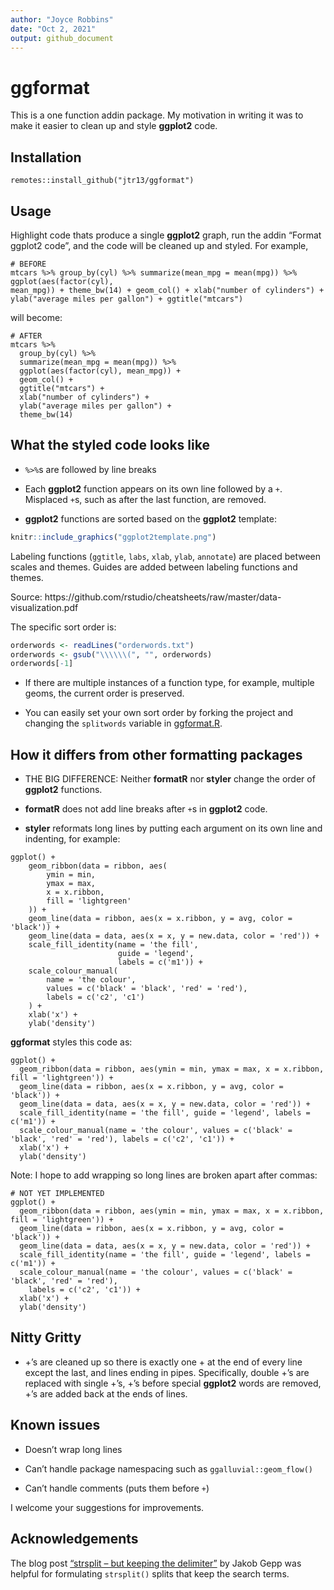 ```yaml
---
author: "Joyce Robbins"
date: "Oct 2, 2021"
output: github_document
---
```

# ggformat

This is a one function addin package. My motivation in writing it was to make it easier to clean up and style **ggplot2** code.

## Installation

`remotes::install_github("jtr13/ggformat")`

## Usage

Highlight code thats produce a single **ggplot2** graph, run the addin "Format ggplot2 code", and the code will be cleaned up and styled. For example, 

```
# BEFORE
mtcars %>% group_by(cyl) %>% summarize(mean_mpg = mean(mpg)) %>% ggplot(aes(factor(cyl),
mean_mpg)) + theme_bw(14) + geom_col() + xlab("number of cylinders") +
ylab("average miles per gallon") + ggtitle("mtcars")
```

will become:

```
# AFTER
mtcars %>%
  group_by(cyl) %>%
  summarize(mean_mpg = mean(mpg)) %>%
  ggplot(aes(factor(cyl), mean_mpg)) +
  geom_col() +
  ggtitle("mtcars") +
  xlab("number of cylinders") +
  ylab("average miles per gallon") +
  theme_bw(14)
```

## What the styled code looks like

* `%>%`s are followed by line breaks

* Each **ggplot2** function appears on its own line followed by a `+`. Misplaced `+`s, such as after the last function, are removed.

*  **ggplot2** functions are sorted based on the **ggplot2** template:


```r
knitr::include_graphics("ggplot2template.png")
```

Labeling functions (`ggtitle`, `labs`, `xlab`, `ylab`, `annotate`) are placed between scales and themes. Guides are added between labeling functions and themes.

Source: https://github.com/rstudio/cheatsheets/raw/master/data-visualization.pdf

The specific sort order is: 

```r
orderwords <- readLines("orderwords.txt")
orderwords <- gsub("\\\\\\(", "", orderwords)
orderwords[-1]
```

* If there are multiple instances of a function type, for example, multiple geoms, the current order is preserved.

* You can easily set your own sort order by forking the project and changing the `splitwords` variable in [ggformat.R](R/ggformat.R).

## How it differs from other formatting packages

* THE BIG DIFFERENCE: Neither **formatR** nor **styler** change the order of **ggplot2** functions.

* **formatR** does not add line breaks after `+`s in **ggplot2** code.

* **styler** reformats long lines by putting each argument on its own line and indenting, for example:

```
ggplot() +
    geom_ribbon(data = ribbon, aes(
        ymin = min,
        ymax = max,
        x = x.ribbon,
        fill = 'lightgreen'
    )) +
    geom_line(data = ribbon, aes(x = x.ribbon, y = avg, color = 'black')) +
    geom_line(data = data, aes(x = x, y = new.data, color = 'red')) +
    scale_fill_identity(name = 'the fill',
                        guide = 'legend',
                        labels = c('m1')) +
    scale_colour_manual(
        name = 'the colour',
        values = c('black' = 'black', 'red' = 'red'),
        labels = c('c2', 'c1')
    ) +
    xlab('x') +
    ylab('density')
```

**ggformat** styles this code as: 

```
ggplot() +
  geom_ribbon(data = ribbon, aes(ymin = min, ymax = max, x = x.ribbon, fill = 'lightgreen')) +
  geom_line(data = ribbon, aes(x = x.ribbon, y = avg, color = 'black')) +
  geom_line(data = data, aes(x = x, y = new.data, color = 'red')) +
  scale_fill_identity(name = 'the fill', guide = 'legend', labels = c('m1')) +
  scale_colour_manual(name = 'the colour', values = c('black' = 'black', 'red' = 'red'), labels = c('c2', 'c1')) +
  xlab('x') +
  ylab('density')
```

Note: I hope to add wrapping so long lines are broken apart after commas:

```
# NOT YET IMPLEMENTED
ggplot() +
  geom_ribbon(data = ribbon, aes(ymin = min, ymax = max, x = x.ribbon, fill = 'lightgreen')) +
  geom_line(data = ribbon, aes(x = x.ribbon, y = avg, color = 'black')) +
  geom_line(data = data, aes(x = x, y = new.data, color = 'red')) +
  scale_fill_identity(name = 'the fill', guide = 'legend', labels = c('m1')) +
  scale_colour_manual(name = 'the colour', values = c('black' = 'black', 'red' = 'red'),
    labels = c('c2', 'c1')) +
  xlab('x') +
  ylab('density')
```

## Nitty Gritty

* +'s are cleaned up so there is exactly one + at the end of every line except the last, and lines ending in pipes. Specifically, double +'s are replaced with single +'s, +'s before special **ggplot2** words are removed, +'s are added back at the ends of lines.




## Known issues

* Doesn't wrap long lines

* Can't handle package namespacing such as `ggalluvial::geom_flow()`

* Can't handle comments (puts them before `+`)


I welcome your suggestions for improvements.

## Acknowledgements

The blog post ["strsplit -- but keeping the delimiter"](https://www.statworx.com/de/blog/strsplit-but-keeping-the-delimiter/) by Jakob Gepp was helpful for formulating `strsplit()` splits that keep the search terms.

